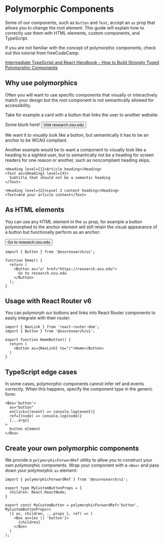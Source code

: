 
<Meta title="Getting Started / Polymorphic Components" />

# Polymorphic Components

Some of our components, such as `Button` and `Text`, accept an `as` prop that allows you to
change the root element. This guide will explain how to correctly use them
with HTML elements, custom components, and TypeScript.

If you are not familiar with the concept of polymorphic components, check out this tutorial from freeCodeCamp:

[Intermediate TypeScript and React Handbook - How to Build Strongly Typed Polymorphic Components](https://www.freecodecamp.org/news/build-strongly-typed-polymorphic-components-with-react-and-typescript/)

## Why use polymorphics

Often you will want to use specific components that visually or interactively match your design but the root component is not semantically allowed for accessibility.

Take for example a card with a button that links the user to another website:

<Paper withBorder bgc="surface-subtle" p="md" w={220}>
  <Text as="p" pb="md">
    Some blurb here!
  </Text>

  <Button as="a" variant="primary" href="https://research.osu.edu" target="_blank">
    Visit research.osu.edu
  </Button>
</Paper>

We want it to visually look like a button, but semantically it has to be an anchor to be WCAG compliant.

Another example would be to want a component to visually look like a heading to a sighted user, but to semantically not be a heading for screen readers for one reason or another, such as noncompliant heading skips.

```tsx
<Heading level={1}>Article heading</Heading>
<Text as={Heading} level={4}>
  Subtitle that should not be a semantic heading
</Text>

<Heading level={2}>Level 2 content heading</Heading>
<Text>And your article content</Text>
```


## As HTML elements

You can use any HTML element in the `as` prop, for example a button polymorphed to the anchor element will still retain the visual appearance of a button but functionally perform as an anchor:

<Canvas withSource="open" withToolbar>
  <Button as="a" href="https://research.osu.edu">
    Go to research.osu.edu
  </Button>
</Canvas>

```tsx
import { Button } from '@osuresearch/ui';

function Demo() {
  return (
    <Button as="a" href="https://research.osu.edu">
      Go to research.osu.edu
    </Button>
  );
}
```


## Usage with React Router v6

You can polymorph our buttons and links into React Router components to easily integrate with their router:

```tsx
import { NavLink } from 'react-router-dom';
import { Button } from '@osuresearch/ui';

export function HomeButton() {
  return (
    <Button as={NavLink} to="/">Home</Button>
  )
}
```

## TypeScript edge cases

In some cases, polymorphic components cannot infer ref and events correctly. When this happens, specify the component type in the generic form:

```tsx
<Box<'button'>
  as="button"
  onClick={(event) => console.log(event)}
  ref={(node) => console.log(node)}
  {...args}
>
  button element
</Box>
```


## Create your own polymorphic components

We provide a `polymorphicForwardRef` utility to allow you to construct your own polymorphic components. Wrap your component with a `<Box>` and pass down your polymorphic `as` element:

```tsx
import { polymorphicForwardRef } from '@osuresearch/ui';

export type MyCustomButtonProps = {
  children: React.ReactNode;
}

export const MyCustomButton = polymorphicForwardRef<'button', MyCustomButtonProps>(
  ({ as, children, ...props }, ref) => (
    <Box as={as || 'button'}>
      {children}
    </Box>
  )
);
```
